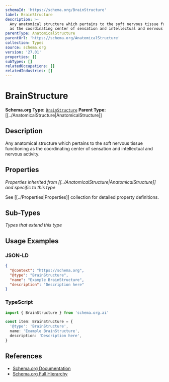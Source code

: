 ```yaml
---
schemaId: 'https://schema.org/BrainStructure'
label: BrainStructure
description: >-
  Any anatomical structure which pertains to the soft nervous tissue functioning
  as the coordinating center of sensation and intellectual and nervous activity.
parentType: AnatomicalStructure
parentUrl: 'https://schema.org/AnatomicalStructure'
collection: Types
source: schema.org
version: '27.01'
properties: []
subTypes: []
relatedOccupations: []
relatedIndustries: []
---
```

# BrainStructure

**Schema.org Type:** [`BrainStructure`](https://schema.org/BrainStructure)
**Parent Type:** [[../AnatomicalStructure|AnatomicalStructure]]

## Description

Any anatomical structure which pertains to the soft nervous tissue functioning as the coordinating center of sensation and intellectual and nervous activity.

## Properties

*Properties inherited from [[../AnatomicalStructure|AnatomicalStructure]] and specific to this type*

See [[../Properties|Properties]] collection for detailed property definitions.

## Sub-Types

*Types that extend this type*

## Usage Examples

### JSON-LD

```json
{
  "@context": "https://schema.org",
  "@type": "BrainStructure",
  "name": "Example BrainStructure",
  "description": "Description here"
}
```

### TypeScript

```typescript
import { BrainStructure } from 'schema.org.ai'

const item: BrainStructure = {
  '@type': 'BrainStructure',
  name: 'Example BrainStructure',
  description: 'Description here',
}
```

## References

- [Schema.org Documentation](https://schema.org/BrainStructure)
- [Schema.org Full Hierarchy](https://schema.org/docs/full.html)
